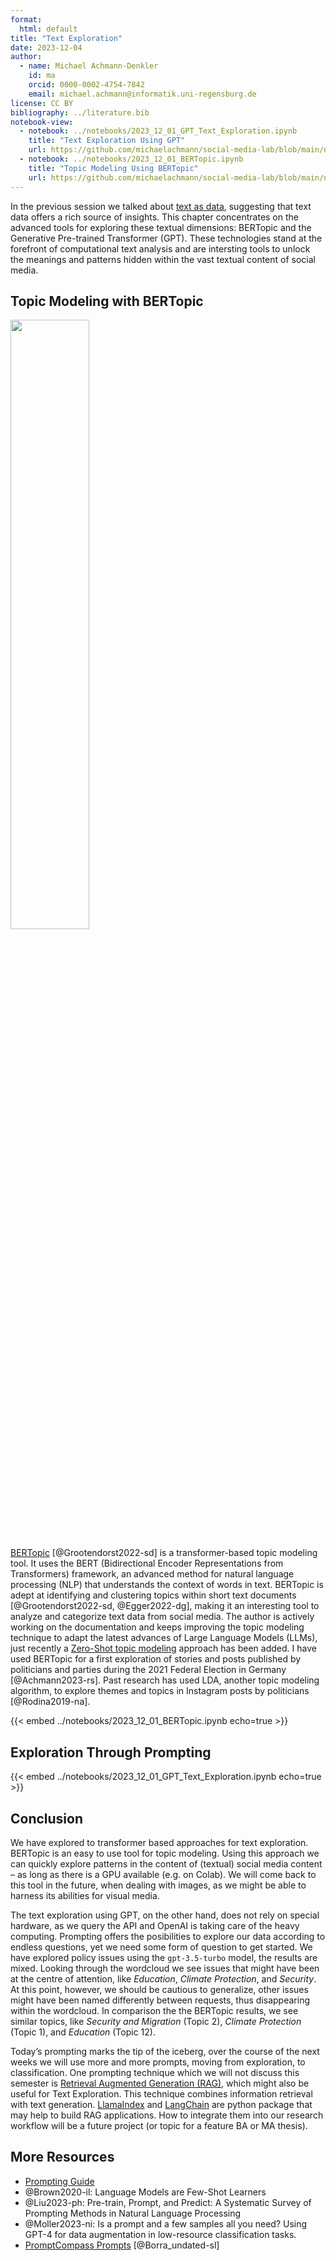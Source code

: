 ```yaml
---
format: 
  html: default
title: "Text Exploration"
date: 2023-12-04
author:
  - name: Michael Achmann-Denkler
    id: ma
    orcid: 0000-0002-4754-7842
    email: michael.achmann@informatik.uni-regensburg.de
license: CC BY
bibliography: ../literature.bib
notebook-view:
  - notebook: ../notebooks/2023_12_01_GPT_Text_Exploration.ipynb
    title: "Text Exploration Using GPT"
    url: https://github.com/michaelachmann/social-media-lab/blob/main/notebooks/2023_12_01_GPT_Text_Exploration.ipynb
  - notebook: ../notebooks/2023_12_01_BERTopic.ipynb
    title: "Topic Modeling Using BERTopic"
    url: https://github.com/michaelachmann/social-media-lab/blob/main/notebooks/2023_12_01_BERTopic.ipynb
---
```


In the previous session we talked about [text as data](index.qmd), suggesting that text data offers a rich source of insights. This chapter concentrates on the advanced tools for exploring these textual dimensions: BERTopic and the Generative Pre-trained Transformer (GPT). These technologies stand at the forefront of computational text analysis and are intersting tools to unlock the meanings and patterns hidden within the vast textual content of social media. 


## Topic Modeling with BERTopic 
::: {.column-margin}
![](../images/bertopic-logo.png){width=50%}
:::

[BERTopic](https://maartengr.github.io/BERTopic/index.html) [@Grootendorst2022-sd] is a transformer-based topic modeling tool. It uses the BERT (Bidirectional Encoder Representations from Transformers) framework, an advanced method for natural language processing (NLP) that understands the context of words in text. BERTopic is adept at identifying and clustering topics within short text documents [@Grootendorst2022-sd, @Egger2022-dg], making it an interesting tool to analyze and categorize text data from social media. The author is actively working on the documentation and keeps improving the topic modeling technique to adapt the latest advances of Large Language Models (LLMs), just recently a [Zero-Shot topic modeling](https://maartengr.github.io/BERTopic/getting_started/zeroshot/zeroshot.html) approach has been added. I have used BERTopic for a first exploration of stories and posts published by politicians and parties during the 2021 Federal Election in Germany [@Achmann2023-rs]. Past research has used LDA, another topic modeling algorithm, to explore themes and topics in Instagram posts by politicians [@Rodina2019-na].

{{< embed ../notebooks/2023_12_01_BERTopic.ipynb echo=true >}}


## Exploration Through Prompting
{{< embed ../notebooks/2023_12_01_GPT_Text_Exploration.ipynb echo=true >}}

## Conclusion
We have explored to transformer based approaches for text exploration. BERTopic is an easy to use tool for topic modeling. Using this approach we can quickly explore patterns in the content of (textual) social media content -- as long as there is a GPU available (e.g. on Colab). We will come back to this tool in the future, when dealing with images, as we might be able to harness its abilities for visual media. 

The text exploration using GPT, on the other hand, does not rely on special hardware, as we query the API and OpenAI is taking care of the heavy computing. Prompting offers the posibilities to explore our data according to endless questions, yet we need some form of question to get started. We have explored policy issues using the `gpt-3.5-turbo` model, the results are mixed. Looking through the wordcloud we see issues that might have been at the centre of attention, like *Education*, *Climate Protection*, and *Security*. At this point, however, we should be cautious to generalize, other issues might have been named differently between requests, thus disappearing within the wordcloud. In comparison the the BERTopic results, we see similar topics, like *Security and Migration* (Topic 2), *Climate Protection* (Topic 1), and *Education* (Topic 12). 

Today's prompting marks the tip of the iceberg, over the course of the next weeks we will use more and more prompts, moving from exploration, to classification. One prompting technique which we will not discuss this semester is [Retrieval Augmented Generation (RAG)](https://www.promptingguide.ai/techniques/rag), which might also be useful for Text Exploration. This technique combines  information retrieval with text generation. [LlamaIndex](https://www.llamaindex.ai/) and [LangChain](https://www.langchain.com/) are python package that may help to build RAG applications. How to integrate them into our research workflow will be a future project (or topic for a feature BA or MA thesis).


## More Resources
* [Prompting Guide](https://www.promptingguide.ai/introduction/examples#information-extraction)
* @Brown2020-il: Language Models are Few-Shot Learners
* @Liu2023-ph: Pre-train, Prompt, and Predict: A Systematic Survey of Prompting Methods in Natural Language Processing
* @Moller2023-ni: Is a prompt and a few samples all you need? Using GPT-4 for data augmentation in low-resource classification tasks. 
* [PromptCompass Prompts](https://github.com/ErikBorra/PromptCompass/blob/main/prompts.json) [@Borra_undated-sl]